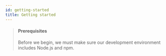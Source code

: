 ```yaml
---
id: getting-started
title: Getting started
---
```


> #### Prerequisites
>
> Before we begin, we must make sure our development environment includes Node.js and npm.
